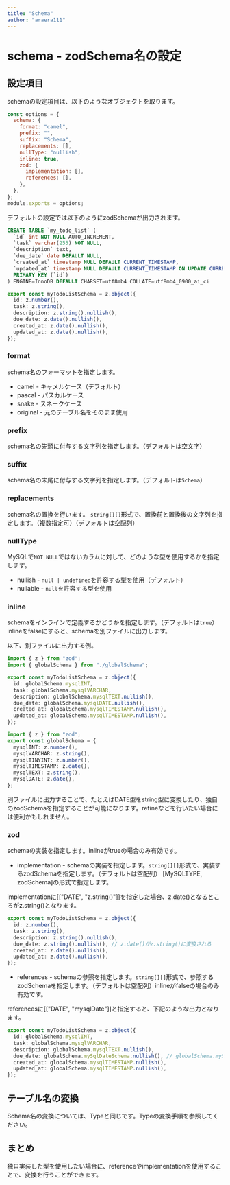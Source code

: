 ```yaml
---
title: "Schema"
author: "araera111"
---
```


# schema - zodSchema名の設定

## 設定項目

schemaの設定項目は、以下のようなオブジェクトを取ります。

```js
const options = {
  schema: {
    format: "camel",
    prefix: "",
    suffix: "Schema",
    replacements: [],
    nullType: "nullish",
    inline: true,
    zod: {
      implementation: [],
      references: [],
    },
  },
};
module.exports = options;
```

デフォルトの設定では以下のようにzodSchemaが出力されます。

```sql
CREATE TABLE `my_todo_list` (
  `id` int NOT NULL AUTO_INCREMENT,
  `task` varchar(255) NOT NULL,
  `description` text,
  `due_date` date DEFAULT NULL,
  `created_at` timestamp NULL DEFAULT CURRENT_TIMESTAMP,
  `updated_at` timestamp NULL DEFAULT CURRENT_TIMESTAMP ON UPDATE CURRENT_TIMESTAMP,
  PRIMARY KEY (`id`)
) ENGINE=InnoDB DEFAULT CHARSET=utf8mb4 COLLATE=utf8mb4_0900_ai_ci
```

```ts
export const myTodoListSchema = z.object({
  id: z.number(),
  task: z.string(),
  description: z.string().nullish(),
  due_date: z.date().nullish(),
  created_at: z.date().nullish(),
  updated_at: z.date().nullish(),
});
```

### format

schema名のフォーマットを指定します。

- camel - キャメルケース（デフォルト）
- pascal - パスカルケース
- snake - スネークケース
- original - 元のテーブル名をそのまま使用

### prefix

schema名の先頭に付与する文字列を指定します。（デフォルトは空文字）

### suffix

schema名の末尾に付与する文字列を指定します。（デフォルトは`Schema`）

### replacements

schema名の置換を行います。
`string[][]`形式で、置換前と置換後の文字列を指定します。（複数指定可）（デフォルトは空配列）

### nullType

MySQLで`NOT NULL`ではないカラムに対して、どのような型を使用するかを指定します。

- nullish - `null | undefined`を許容する型を使用（デフォルト）
- nullable - `null`を許容する型を使用

### inline

schemaをインラインで定義するかどうかを指定します。（デフォルトは`true`）
inlineをfalseにすると、schemaを別ファイルに出力します。

以下、別ファイルに出力する例。

```ts
import { z } from "zod";
import { globalSchema } from "./globalSchema";

export const myTodoListSchema = z.object({
  id: globalSchema.mysqlINT,
  task: globalSchema.mysqlVARCHAR,
  description: globalSchema.mysqlTEXT.nullish(),
  due_date: globalSchema.mysqlDATE.nullish(),
  created_at: globalSchema.mysqlTIMESTAMP.nullish(),
  updated_at: globalSchema.mysqlTIMESTAMP.nullish(),
});
```

```ts
import { z } from "zod";
export const globalSchema = {
  mysqlINT: z.number(),
  mysqlVARCHAR: z.string(),
  mysqlTINYINT: z.number(),
  mysqlTIMESTAMP: z.date(),
  mysqlTEXT: z.string(),
  mysqlDATE: z.date(),
};
```

別ファイルに出力することで、たとえばDATE型をstring型に変換したり、独自のzodSchemaを指定することが可能になります。refineなどを行いたい場合には便利かもしれません。

### zod

schemaの実装を指定します。inlineがtrueの場合のみ有効です。

- implementation - schemaの実装を指定します。`string[][]`形式で、実装するzodSchemaを指定します。（デフォルトは空配列）
  [MySQLTYPE, zodSchema]の形式で指定します。

implementationに[["DATE", "z.string()"]]を指定した場合、z.date()となるところがz.string()となります。

```ts
export const myTodoListSchema = z.object({
  id: z.number(),
  task: z.string(),
  description: z.string().nullish(),
  due_date: z.string().nullish(), // z.date()がz.string()に変換される
  created_at: z.date().nullish(),
  updated_at: z.date().nullish(),
});
```

- references - schemaの参照を指定します。`string[][]`形式で、参照するzodSchemaを指定します。（デフォルトは空配列）inlineがfalseの場合のみ有効です。

referencesに[["DATE", "mysqlDate"]]と指定すると、下記のような出力となります。

```ts
export const myTodoListSchema = z.object({
  id: globalSchema.mysqlINT,
  task: globalSchema.mysqlVARCHAR,
  description: globalSchema.mysqlTEXT.nullish(),
  due_date: globalSchema.mySqlDateSchema.nullish(), // globalSchema.mySqlDateSchemaに変換される
  created_at: globalSchema.mysqlTIMESTAMP.nullish(),
  updated_at: globalSchema.mysqlTIMESTAMP.nullish(),
});
```

## テーブル名の変換

Schema名の変換については、Typeと同じです。Typeの変換手順を参照してください。

## まとめ

独自実装した型を使用したい場合に、referenceやimplementationを使用することで、変換を行うことができます。
